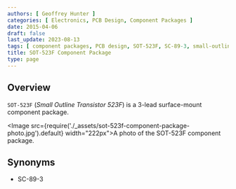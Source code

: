 ```yaml
---
authors: [ Geoffrey Hunter ]
categories: [ Electronics, PCB Design, Component Packages ]
date: 2015-04-06
draft: false
last_update: 2023-08-13
tags: [ component packages, PCB design, SOT-523F, SC-89-3, small-outline, transistor ]
title: SOT-523F Component Package
type: page
---
```


## Overview

`SOT-523F` (_Small Outline Transistor 523F_) is a 3-lead surface-mount component package.

<Image src={require('./_assets/sot-523f-component-package-photo.jpg').default} width="222px">A photo of the SOT-523F component package.</Image>

## Synonyms

* SC-89-3

